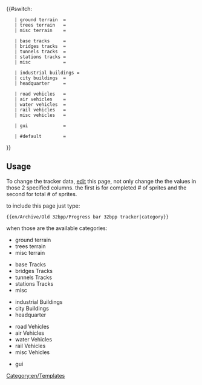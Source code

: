 {{#switch: {{{1|}}}

<!-- Terrain / Landscaping    edit only  THIS  and    THIS  column  -->
    | ground terrain  = {{en/Progress bar|   57 |total = 141  |style= {{{style|}}}}}
    | trees terrain   = {{en/Progress bar|   11 |total =  54  |style= {{{style|}}}}}
    | misc terrain    = {{en/Progress bar|    4 |total =  10  |style= {{{style|}}}}}

<!-- Tracks / Roads / Airports / Canals -->
    | base tracks     = {{en/Progress bar|    0 |total = 100  |style= {{{style|}}}}}
    | bridges tracks  = {{en/Progress bar|    0 |total = 100  |style= {{{style|}}}}}
    | tunnels tracks  = {{en/Progress bar|    0 |total = 100  |style= {{{style|}}}}}
    | stations tracks = {{en/Progress bar|    0 |total = 100  |style= {{{style|}}}}}
    | misc            = {{en/Progress bar|    0 |total = 100  |style= {{{style|}}}}}

<!-- Buildings -->
    | industrial buildings = {{en/Progress bar| 0 |total = 100|style= {{{style|}}}}}
    | city buildings  = {{en/Progress bar|    0 |total = 100  |style= {{{style|}}}}}
    | headquarter     = {{en/Progress bar|    0 |total = 100  |style= {{{style|}}}}}

<!-- Vehicles -->
    | road vehicles   = {{en/Progress bar|    0 |total = 100  |style= {{{style|}}}}}
    | air vehicles    = {{en/Progress bar|    0 |total = 100  |style= {{{style|}}}}}
    | water vehicles  = {{en/Progress bar|    0 |total = 100  |style= {{{style|}}}}}
    | rail vehicles   = {{en/Progress bar|    0 |total = 100  |style= {{{style|}}}}}
    | misc vehicles   = {{en/Progress bar|    0 |total = 100  |style= {{{style|}}}}}

<!-- GUI -->
    | gui             = {{en/Progress bar| 0 |total= 100 }}

    | #default        = {{en/Progress bar| 0 |total= 100 }}
}}<noinclude>

== Usage == <!-- Documentation -->

To change the tracker data, [http://wiki.openttd.org/?title=Template:Progress_bar_32bpp_tracker&action=edit edit] this page, not only change the the values in those 2 specified columns.
the first is for completed # of sprites and the second for total # of sprites.

to include this page just type:
<pre>{{en/Archive/Old 32bpp/Progress bar 32bpp tracker|category}}</pre>

when those are the available categories:
* ground terrain
* trees terrain
* misc terrain   


* base Tracks
* bridges Tracks
* tunnels Tracks
* stations Tracks
* misc


* industrial Buildings 
* city Buildings
* headquarter


* road Vehicles
* air Vehicles
* water Vehicles
* rail Vehicles
* misc Vehicles


* gui


[[Category:en/Templates]]</noinclude>